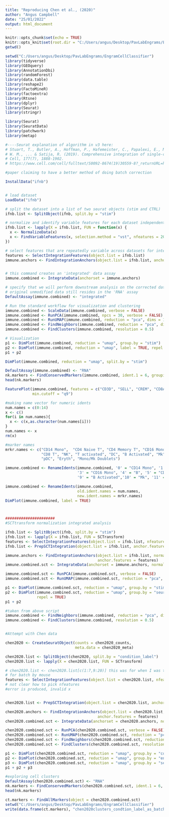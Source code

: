 ---
title: "Reproducing Chen et al., (2020)"
author: "Angus Campbell"
date: "25/01/2022"
output: html_document
---



```{r setup, include=FALSE}
knitr::opts_chunk$set(echo = TRUE)
knitr::opts_knit$set(root.dir = "C:/Users/angus/Desktop/PavLabEngrams/EngramCellClassifier")
getwd()
```



```{r include=FALSE}
setwd("C:/Users/angus/Desktop/PavLabEngrams/EngramCellClassifier")
library(tidyverse)
library(GEOquery)
library(AnnotationDbi)
library(randomForest)
library(data.table)
library(reshape2)
library(FactoMineR)
library(factoextra)
library(Rtsne)
library(dplyr)
library(Seurat)
library(stringr)
```


```{r}
library(Seurat)
library(SeuratData)
library(patchwork)
library(metap)

#----Seurat explanation of algorithm in v3 here:
# Stuart, T., Butler, A., Hoffman, P., Hafemeister, C., Papalexi, E., Mauck III,
# W. M., ... & Satija, R. (2019). Comprehensive integration of single-cell data. 
# Cell, 177(7), 1888-1902.
# https://www.cell.com/cell/fulltext/S0092-8674(19)30559-8?_returnURL=https%3A%2F%2Flinkinghub.elsevier.com%2Fretrieve%2Fpii%2FS0092867419305598%3Fshowall%3Dtrue

#paper claiming to have a better method of doing batch correction

InstallData("ifnb")


# load dataset
LoadData("ifnb")

# split the dataset into a list of two seurat objects (stim and CTRL)
ifnb.list <- SplitObject(ifnb, split.by = "stim")

# normalize and identify variable features for each dataset independently
ifnb.list <- lapply(X = ifnb.list, FUN = function(x) {
  x <- NormalizeData(x)
  x <- FindVariableFeatures(x, selection.method = "vst", nfeatures = 2000)
})

# select features that are repeatedly variable across datasets for integration
features <- SelectIntegrationFeatures(object.list = ifnb.list)
immune.anchors <- FindIntegrationAnchors(object.list = ifnb.list, anchor.features = features)


# this command creates an 'integrated' data assay
immune.combined <- IntegrateData(anchorset = immune.anchors)

# specify that we will perform downstream analysis on the corrected data note that the
# original unmodified data still resides in the 'RNA' assay
DefaultAssay(immune.combined) <- "integrated"

# Run the standard workflow for visualization and clustering
immune.combined <- ScaleData(immune.combined, verbose = FALSE)
immune.combined <- RunPCA(immune.combined, npcs = 30, verbose = FALSE)
immune.combined <- RunUMAP(immune.combined, reduction = "pca", dims = 1:30)
immune.combined <- FindNeighbors(immune.combined, reduction = "pca", dims = 1:30)
immune.combined <- FindClusters(immune.combined, resolution = 0.5)

# Visualization
p1 <- DimPlot(immune.combined, reduction = "umap", group.by = "stim")
p2 <- DimPlot(immune.combined, reduction = "umap", label = TRUE, repel = TRUE)
p1 + p2

DimPlot(immune.combined, reduction = "umap", split.by = "stim")

DefaultAssay(immune.combined) <- "RNA"
nk.markers <- FindConservedMarkers(immune.combined, ident.1 = 6, grouping.var = "stim", verbose = FALSE)
head(nk.markers)

FeaturePlot(immune.combined, features = c("CD3D", "SELL", "CREM", "CD8A", "GNLY", "CD79A", "FCGR3A","CCL2", "PPBP"),
            min.cutoff = "q9")

#making name vector for numeric idents
num.names = c(0:14)
x <- c()
for(i in num.names){
  x <- c(x,as.character(num.names[i]))
}
num.names <- x
rm(x)

#marker names
mrkr.names <- c("CD14 Mono",  "CD4 Naive T", "CD4 Memory T", "CD16 Mono", "B", 
                "CD8 T", "NK", "T activated", "DC", "B Activated", "Mk", 
                "pDC", "Eryth", "Mono/Mk Doublets")

immune.combined <- RenameIdents(immune.combined, '0' = "CD14 Mono", '1' = "CD4 Naive T", '2' = "CD4 Memory T",
                                '3' = "CD16 Mono", '4' = "B", '5' = "CD8 T", '6' = "NK", '7' = "T activated", '8' = "DC",
                                '9' = "B Activated",'10' = "Mk", '11' = "pDC", '12' = "Eryth", '13' = "Mono/Mk Doublets")

immune.combined <- RenameIdents(immune.combined, 
                                old.ident.names = num.names,
                                new.ident.names = mrkr.names)
DimPlot(immune.combined, label = TRUE)



######################
#SCTtransform normalization integrated analysis

ifnb.list <- SplitObject(ifnb, split.by = "stim")
ifnb.list <- lapply(X = ifnb.list, FUN = SCTransform)
features <- SelectIntegrationFeatures(object.list = ifnb.list, nfeatures = 3000)
ifnb.list <- PrepSCTIntegration(object.list = ifnb.list, anchor.features = features)

immune.anchors <- FindIntegrationAnchors(object.list = ifnb.list, normalization.method = "SCT",
                                         anchor.features = features)
immune.combined.sct <- IntegrateData(anchorset = immune.anchors, normalization.method = "SCT")

immune.combined.sct <- RunPCA(immune.combined.sct, verbose = FALSE)
immune.combined.sct <- RunUMAP(immune.combined.sct, reduction = "pca", dims = 1:30)

p1 <- DimPlot(immune.combined.sct, reduction = "umap", group.by = "stim")
p2 <- DimPlot(immune.combined.sct, reduction = "umap", group.by = "seurat_annotations", label = TRUE,
              repel = TRUE)
p1 + p2

#taken from above script
immune.combined <- FindNeighbors(immune.combined, reduction = "pca", dims = 1:30)
immune.combined <- FindClusters(immune.combined, resolution = 0.5)


#Attempt with Chen data

chen2020 <- CreateSeuratObject(counts = chen2020_counts,
                               meta.data = chen2020_meta)

chen2020.list <- SplitObject(chen2020, split.by = "condition_label")
chen2020.list <- lapply(X = chen2020.list, FUN = SCTransform)

# chen2020.list <- chen2020.list[c(1:7,9:20)] this was for when I was trying to correct
# for batch by mouse
features <- SelectIntegrationFeatures(object.list = chen2020.list, nfeatures = 3000)
# not clear how to pick nfeatures
#error is produced, invalid x


chen2020.list <- PrepSCTIntegration(object.list = chen2020.list, anchor.features = features)

chen2020.anchors <- FindIntegrationAnchors(object.list = chen2020.list, normalization.method = "SCT",
                                         anchor.features = features)
chen2020.combined.sct <- IntegrateData(anchorset = chen2020.anchors, normalization.method = "SCT")

chen2020.combined.sct <- RunPCA(chen2020.combined.sct, verbose = FALSE)
chen2020.combined.sct <- RunUMAP(chen2020.combined.sct, reduction = "pca", dims = 1:30)
chen2020.combined.sct <- FindNeighbors(chen2020.combined.sct, reduction = "pca", dims = 1:30)
chen2020.combined.sct <- FindClusters(chen2020.combined.sct, resolution = 0.5)

p1 <- DimPlot(chen2020.combined.sct, reduction = "umap", group.by = "condition_label")
p2 <- DimPlot(chen2020.combined.sct, reduction = "umap", group.by = "engram_label")
p3 <- DimPlot(chen2020.combined.sct, reduction = "umap", group.by = "seurat_clusters")
p1 + p2 + p3

#exploring cell clusters
DefaultAssay(chen2020.combined.sct) <- "RNA"
nk.markers <- FindConservedMarkers(chen2020.combined.sct, ident.1 = 6, grouping.var = "seurat_clusters", verbose = FALSE)
head(nk.markers)

ct.markers <- FindAllMarkers(object = chen2020.combined.sct)
setwd("C:/Users/angus/Desktop/PavLabEngrams/EngramCellClassifier")
write(data.frame(ct.markers), "chen2020clusters_condtion_label_as_batch_stcnorm_UMAP.csv")




```

